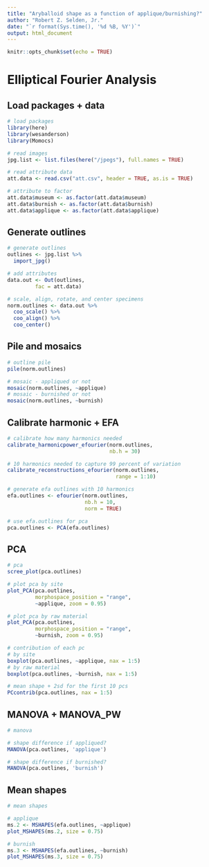 ```yaml
---
title: "Aryballoid shape as a function of applique/burnishing?"
author: "Robert Z. Selden, Jr."
date: "`r format(Sys.time(), '%d %B, %Y')`"
output: html_document
---
```


```r
knitr::opts_chunk$set(echo = TRUE)
```

# Elliptical Fourier Analysis

## Load packages + data

```r
# load packages
library(here)
library(wesanderson)
library(Momocs)

# read images
jpg.list <- list.files(here("/jpegs"), full.names = TRUE)

# read attribute data
att.data <- read.csv("att.csv", header = TRUE, as.is = TRUE)

# attribute to factor
att.data$museum <- as.factor(att.data$museum)
att.data$burnish <- as.factor(att.data$burnish)
att.data$applique <- as.factor(att.data$applique)
```

## Generate outlines

```r
# generate outlines
outlines <- jpg.list %>%
  import_jpg()

# add attributes
data.out <- Out(outlines, 
         fac = att.data)

# scale, align, rotate, and center specimens
norm.outlines <- data.out %>% 
  coo_scale() %>%
  coo_align() %>% 
  coo_center()
```

## Pile and mosaics

```r
# outline pile
pile(norm.outlines)

# mosaic - appliqued or not
mosaic(norm.outlines, ~applique)
# mosaic - burnished or not
mosaic(norm.outlines, ~burnish)
```

## Calibrate harmonic + EFA

```r
# calibrate how many harmonics needed
calibrate_harmonicpower_efourier(norm.outlines, 
                                 nb.h = 30)

# 10 harmonics needed to capture 99 percent of variation
calibrate_reconstructions_efourier(norm.outlines, 
                                   range = 1:10)

# generate efa outlines with 10 harmonics
efa.outlines <- efourier(norm.outlines, 
                         nb.h = 10, 
                         norm = TRUE)

# use efa.outlines for pca
pca.outlines <- PCA(efa.outlines)
```

## PCA

```r
# pca 
scree_plot(pca.outlines)

# plot pca by site
plot_PCA(pca.outlines, 
         morphospace_position = "range",
         ~applique, zoom = 0.95)

# plot pca by raw material
plot_PCA(pca.outlines, 
         morphospace_position = "range",
         ~burnish, zoom = 0.95)

# contribution of each pc
# by site
boxplot(pca.outlines, ~applique, nax = 1:5)
# by raw material
boxplot(pca.outlines, ~burnish, nax = 1:5)

# mean shape + 2sd for the first 10 pcs
PCcontrib(pca.outlines, nax = 1:5)
```

## MANOVA + MANOVA_PW

```r
# manova

# shape difference if appliqued?
MANOVA(pca.outlines, 'applique')

# shape difference if burnished?
MANOVA(pca.outlines, 'burnish')
```

## Mean shapes

```r
# mean shapes

# applique
ms.2 <- MSHAPES(efa.outlines, ~applique)
plot_MSHAPES(ms.2, size = 0.75)

# burnish
ms.3 <- MSHAPES(efa.outlines, ~burnish)
plot_MSHAPES(ms.3, size = 0.75)
```
